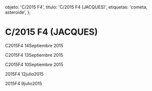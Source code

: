 
  objeto: 'C/2015 F4',
  titulo: 'C/2015 F4 (JACQUES)',
  etiquetas: 'cometa, asteroide',
};

# C/2015 F4 (JACQUES)

<Imagen
  src="registro/c2015-f4_20150914_5_2015f4_20150914_i88.jpg"
  fecha="20150914"
/>

C2015F4 14Septiembre 2015

<Imagen
  src="registro/c2015-f4_20150913_4_20150913_i88.jpg"
  fecha="20150913"
/>

C2015F4 13Septiembre 2015

<Imagen
  src="registro/c2015-f4_20150910_3_2015f4_20150910_i882.jpg"
  fecha="20150910"
/>

C2015F4 10Septiembre 2015

<Imagen
  src="registro/c2015-f4_20150712_2_2015f4_20150713_i88.jpg"
  fecha="20150712"
/>

2015F4 12julio2015

<Imagen
  src="registro/c2015-f4_20150709_1_2015f4_20150708_i88.jpg"
  fecha="20150709"
/>

2015F4 9julio2015